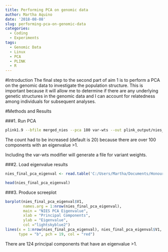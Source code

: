 ```yaml
---
title: Performing PCA on genomic data
author: Martha Aquino
date: '2018-08-08'
slug: performing-pca-on-genomic-data
categories:
  - Coding
  - Experiments
tags:
  - Genomic Data
  - Linux
  - PCA
  - PLINK
  - R
---
```


#Introduction
The final step to the second part of aim 1 is to perform a PCA on the genomic data to investigate the population structure. This is important because it will allow me to determine if there are any underlying genetic structures in the genomic data and I can account for relatedness among individuals for subsequent analyses. 

#Methods and Results 

###1. Run PCA 
```bash
plink1.9 --bfile merged_nies --pca 180 var-wts --out plink_output/nies_final_pca
```
The count had to be increased (default is 20) because there are over 100 components with an eigenvalue >1. 

Including the var-wts modifier will generate a file for variant weights. 

###2. Load eigenvalue results 
```r
nies_final_pca_eigenval <- read.table('C:/Users/Martha/Documents/Honours/Project/honours.project/Data/plink_output/nies_final_pca.eigenval', header = F)

head(nies_final_pca_eigenval)
```

###3. Produce screeplot
```r
barplot(nies_final_pca_eigenval$V1, 
        names.arg = 1:nrow(nies_final_pca_eigenval), 
        main = "NIES PCA Eigenvalue",
        xlab = "Principal Components",
        ylab = "Eigenvalue",
        col ="lightskyblue2")
lines(x = 1:nrow(nies_final_pca_eigenval), nies_final_pca_eigenval$V1, 
      type = "b", pch = 19, col = "red")
```

There are 124 principal components that have an eigenvalue >1. 



